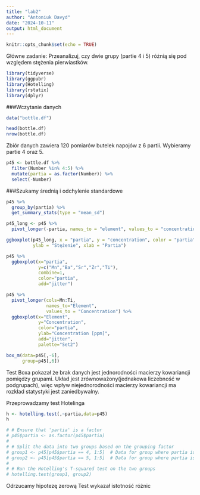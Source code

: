 ```yaml
---
title: "lab2"
author: "Antoniuk Davyd"
date: "2024-10-11"
output: html_document
---
```


```r
knitr::opts_chunk$set(echo = TRUE)
```

Główne zadanie: 
Przeanalizuj, czy dwie grupy (partie 4 i 5) różnią się pod względem stężenia pierwiastków. 

```r
library(tidyverse)
library(ggpubr)
library(Hotelling)
library(rstatix)
library(dplyr)
```

###Wczytanie danych
```r
data("bottle.df")

head(bottle.df)
nrow(bottle.df)
```
Zbiór danych zawiera 120 pomiarów butelek napojów z 6 partii. Wybieramy partie 4 oraz 5.
```r
p45 <- bottle.df %>% 
  filter(Number %in% 4:5) %>% 
  mutate(partia = as.factor(Number)) %>% 
  select(-Number)

```

###Szukamy średnią i odchylenie standardowe
```r
p45 %>%
  group_by(partia) %>%
  get_summary_stats(type = "mean_sd")
```

```r
p45_long <- p45 %>%
  pivot_longer(-partia, names_to = "element", values_to = "concentration")

ggboxplot(p45_long, x = "partia", y = "concentration", color = "partia", facet.by = "element", 
          ylab = "Stężenie", xlab = "Partia")
```

```r
p45 %>% 
  ggboxplot(x="partia",
            y=c("Mn","Ba","Sr","Zr","Ti"),
            combine=1,
            color="partia",
            add="jitter")
```


```r
p45 %>% 
  pivot_longer(cols=Mn:Ti,
               names_to="Element",
               values_to = "Concentration") %>% 
  ggboxplot(x="Element",
            y="Concentration",
            color="partia",
            ylab="Concentration [ppm]",
            add="jitter",
            palette="Set2")
```

```r
box_m(data=p45[,-6],
      group=p45[,6])
```

Test Boxa pokazał że brak danych jest jednorodności macierzy kowariancji pomiędzy grupami. Układ jest zrównoważony(jednakowa liczebność w podgrupach), więc wpływ niejednorodności macierzy kowariancji ma rozkład statystyki jest zaniedbywalny.

Przeprowadzamy test Hotelinga
```r
h <- hotelling.test(,~partia,data=p45)
h

# # Ensure that 'partia' is a factor
# p45$partia <- as.factor(p45$partia)
# 
# # Split the data into two groups based on the grouping factor
# group1 <- p45[p45$partia == 4, 1:5]  # Data for group where partia is 4
# group2 <- p45[p45$partia == 5, 1:5]  # Data for group where partia is 5
# 
# # Run the Hotelling's T-squared test on the two groups
# hotelling.test(group1, group2)
```
Odrzucamy hipotezę zerową
Test wykazał istotność różnic
